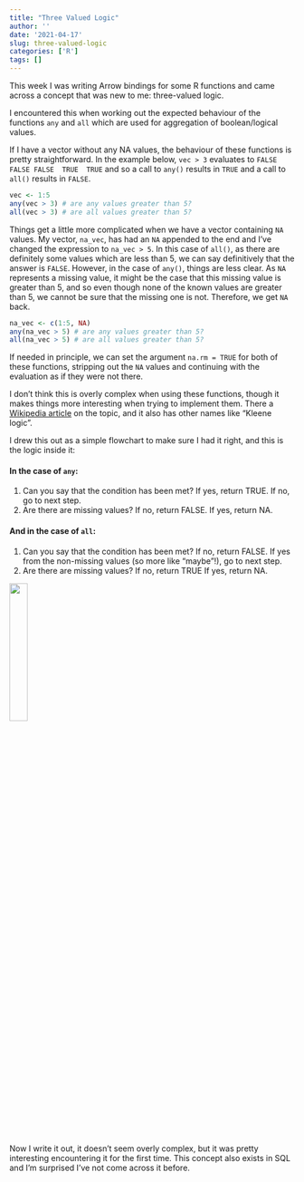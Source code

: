 ```yaml
---
title: "Three Valued Logic"
author: ''
date: '2021-04-17'
slug: three-valued-logic
categories: ['R']
tags: []
---
```


This week I was writing Arrow bindings for some R functions and came across a concept that was new to me: three-valued logic.

I encountered this when working out the expected behaviour of the functions `any` and `all` which are used for aggregation of boolean/logical values.

If I have a vector without any NA values, the behaviour of these functions is pretty straightforward.  In the example below, `vec > 3` evaluates to `FALSE FALSE FALSE  TRUE  TRUE` and so a call to `any()` results in `TRUE` and a call to `all()` results in `FALSE`.

```r
vec <- 1:5
any(vec > 3) # are any values greater than 5?
all(vec > 3) # are all values greater than 5?
```

Things get a little more complicated when we have a vector containing `NA` values.  My vector, `na_vec`, has had an `NA` appended to the end and I've changed the expression to `na_vec > 5`.  In this case of `all()`, as there are definitely some values which are less than 5, we can say definitively that the answer is `FALSE`.  However, in the case of `any()`, things are less clear.  As `NA` represents a missing value, it might be the case that this missing value is greater than 5, and so even though none of the known values are greater than 5, we cannot be sure that the missing one is not.  Therefore, we get `NA` back.

```r
na_vec <- c(1:5, NA)
any(na_vec > 5) # are any values greater than 5?
all(na_vec > 5) # are all values greater than 5?
```
If needed in principle, we can set the argument `na.rm = TRUE` for both of these functions, stripping out the `NA` values and continuing with the evaluation as if they were not there.  

I don't think this is overly complex when using these functions, though it makes things more interesting when trying to implement them. There a [Wikipedia article](https://en.wikipedia.org/wiki/Three-valued_logic) on the topic, and it also has other names like "Kleene logic".  

I drew this out as a simple flowchart to make sure I had it right, and this is the logic inside it:

#### In the case of `any`:
1. Can you say that the condition has been met?  If yes, return TRUE.  If no, go to next step.
2. Are there are missing values? If no, return FALSE.  If yes, return NA.

#### And in the case of `all`:
1. Can you say that the condition has been met?  If no, return FALSE.  If yes from the non-missing values (so more like "maybe"!), go to next step.
2. Are there are missing values? If no, return TRUE  If yes, return NA.

![](images/three_valued_logic.jpeg){width=25%}

Now I write it out, it doesn't seem overly complex, but it was pretty interesting encountering it for the first time.  This concept also exists in SQL and I'm surprised I've not come across it before. 